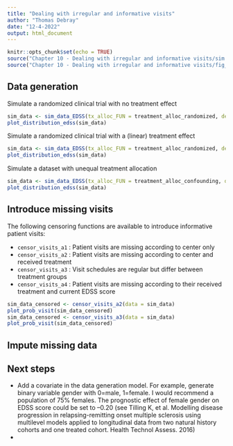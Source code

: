 ```yaml
---
title: "Dealing with irregular and informative visits"
author: "Thomas Debray"
date: "12-4-2022"
output: html_document
---
```


```r
knitr::opts_chunk$set(echo = TRUE)
source("Chapter 10 - Dealing with irregular and informative visits/sim.r")
source("Chapter 10 - Dealing with irregular and informative visits/fig_functions.r")

```

## Data generation

Simulate a randomized clinical trial with no treatment effect

```r
sim_data <- sim_data_EDSS(tx_alloc_FUN = treatment_alloc_randomized, delta_xt = 0)
plot_distribution_edss(sim_data)
```

Simulate a randomized clinical trial with a (linear) treatment effect

```r
sim_data <- sim_data_EDSS(tx_alloc_FUN = treatment_alloc_randomized, delta_xt = -0.007)
plot_distribution_edss(sim_data)
```

Simulate a dataset with unequal treatment allocation

```r
sim_data <- sim_data_EDSS(tx_alloc_FUN = treatment_alloc_confounding, delta_xt = -0.007)
plot_distribution_edss(sim_data)
```

## Introduce missing visits

The following censoring functions are available to introduce informative patient visits: 

* `censor_visits_a1` : Patient visits are missing according to center only
* `censor_visits_a2` : Patient visits are missing according to center and received treatment
* `censor_visits_a3` : Visit schedules are regular but differ between treatment groups
* `censor_visits_a4` : Patient visits are missing according to their received treatment and current EDSS score


```r
sim_data_censored <- censor_visits_a2(data = sim_data)
plot_prob_visit(sim_data_censored)
sim_data_censored <- censor_visits_a3(data = sim_data)
plot_prob_visit(sim_data_censored)
```

## Impute missing data


## Next steps

* Add a covariate in the data generation model. For example, generate binary variable gender with 0=male, 1=female. I would recommend a population of 75\% females. The prognostic effect of female gender on EDSS score could be set to –0.20  (see Tilling K, et al. Modelling disease progression in relapsing-remitting onset multiple sclerosis using multilevel models applied to longitudinal data from two natural history cohorts and one treated cohort. Health Technol Assess. 2016)
* 

